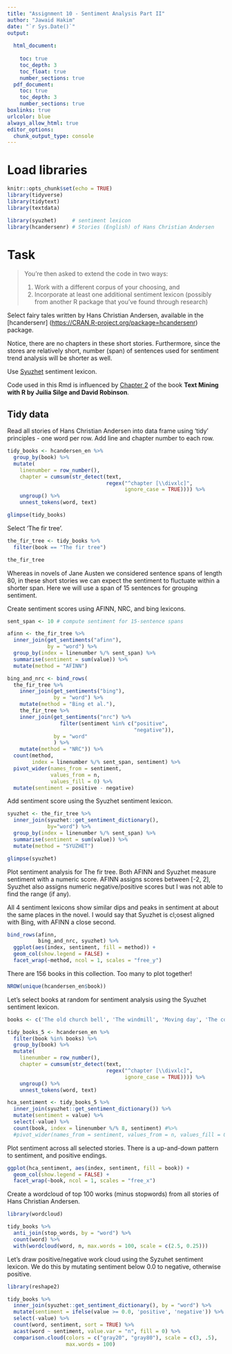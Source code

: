 ```yaml
---
title: "Assignment 10 - Sentiment Analysis Part II"
author: "Jawaid Hakim"
date: "`r Sys.Date()`"
output:
  
  html_document:
    
    toc: true
    toc_depth: 3
    toc_float: true
    number_sections: true
  pdf_document: 
    toc: true
    toc_depth: 3
    number_sections: true
boxlinks: true
urlcolor: blue
always_allow_html: true
editor_options: 
  chunk_output_type: console
---
```


# Load libraries

```r
knitr::opts_chunk$set(echo = TRUE)
library(tidyverse)
library(tidytext)
library(textdata)

library(syuzhet)     # sentiment lexicon
library(hcandersenr) # Stories (English) of Hans Christian Andersen
```

# Task

> You're then asked to extend the code in two ways:
>
> 1.  Work with a different corpus of your choosing, and
> 2.  Incorporate at least one additional sentiment lexicon (possibly from another R package that you've found through research)

Select fairy tales written by Hans Christian Andersen, available in the [hcandersenr] (<https://CRAN.R-project.org/package=hcandersenr>) package.

Notice, there are no chapters in these short stories. Furthermore, since the stores are relatively short, number (span) of sentences used for sentiment trend analysis will be shorter as well.

Use [Syuzhet](https://www.rdocumentation.org/packages/syuzhet/versions/1.0.6) sentiment lexicon.

Code used in this Rmd is influenced by [Chapter 2](https://www.tidytextmining.com/sentiment.html) of the book **Text Mining with R by Juilia Silge and David Robinson**.

## Tidy data

Read all stories of Hans Christian Andersen into data frame using 'tidy' principles - one word per row. Add line and chapter number to each row.

```r
tidy_books <- hcandersen_en %>%
  group_by(book) %>%
  mutate(
    linenumber = row_number(),
    chapter = cumsum(str_detect(text, 
                                regex("^chapter [\\divxlc]", 
                                      ignore_case = TRUE)))) %>%
    ungroup() %>%
    unnest_tokens(word, text)

glimpse(tidy_books)
```

Select 'The fir tree'.

```r
the_fir_tree <- tidy_books %>% 
  filter(book == "The fir tree")

the_fir_tree
```

Whereas in novels of Jane Austen we considered sentence spans of length 80, in these short stories we can expect the sentiment to fluctuate within a shorter span. Here we will use a span of 15 sentences for grouping sentiment.

Create sentiment scores using AFINN, NRC, and bing lexicons.

```r
sent_span <- 10 # compute sentiment for 15-sentence spans

afinn <- the_fir_tree %>% 
  inner_join(get_sentiments("afinn"), 
             by = "word") %>% 
  group_by(index = linenumber %/% sent_span) %>% 
  summarise(sentiment = sum(value)) %>% 
  mutate(method = "AFINN")

bing_and_nrc <- bind_rows(
  the_fir_tree %>% 
    inner_join(get_sentiments("bing"), 
               by = "word") %>%
    mutate(method = "Bing et al."),
    the_fir_tree %>% 
    inner_join(get_sentiments("nrc") %>% 
                 filter(sentiment %in% c("positive", 
                                         "negative")),
               by = "word"
               ) %>%
    mutate(method = "NRC")) %>%
  count(method, 
        index = linenumber %/% sent_span, sentiment) %>%
  pivot_wider(names_from = sentiment,
              values_from = n,
              values_fill = 0) %>% 
  mutate(sentiment = positive - negative)

```

Add sentiment score using the Syuzhet sentiment lexicon.

```r
syuzhet <- the_fir_tree %>% 
  inner_join(syuzhet::get_sentiment_dictionary(), 
             by="word") %>% 
  group_by(index = linenumber %/% sent_span) %>% 
  summarise(sentiment = sum(value)) %>% 
  mutate(method = "SYUZHET")

glimpse(syuzhet)
```

Plot sentiment analysis for The fir tree. Both AFINN and Syuzhet measure sentiment with a numeric score. AFINN assigns scores between [-2, 2], Syuzhet also assigns numeric negative/positive scores but I was not able to find the range (if any).  

All 4 sentiment lexicons show similar dips and peaks in sentiment at about the same places in the novel. I would say that Syuzhet is cl;osest aligned with Bing, with AFINN a close second.

```r
bind_rows(afinn, 
          bing_and_nrc, syuzhet) %>%
  ggplot(aes(index, sentiment, fill = method)) +
  geom_col(show.legend = FALSE) +
  facet_wrap(~method, ncol = 1, scales = "free_y")
```

There are 156 books in this collection. Too many to plot together!

```r
NROW(unique(hcandersen_en$book))
```

Let's select books at random for sentiment analysis using the Syuzhet sentiment lexicon.

```r
books <- c('The old church bell', 'The windmill', 'Moving day', 'The comet', 'The great sea serpent', 'The fir tree')

tidy_books_5 <- hcandersen_en %>%
  filter(book %in% books) %>%
  group_by(book) %>%
  mutate(
    linenumber = row_number(),
    chapter = cumsum(str_detect(text, 
                                regex("^chapter [\\divxlc]", 
                                      ignore_case = TRUE)))) %>%
    ungroup() %>%
    unnest_tokens(word, text)

hca_sentiment <- tidy_books_5 %>%
  inner_join(syuzhet::get_sentiment_dictionary()) %>% 
  mutate(sentiment = value) %>%
  select(-value) %>%
  count(book, index = linenumber %/% 8, sentiment) #%>%
  #pivot_wider(names_from = sentiment, values_from = n, values_fill = 0) 

```

Plot sentiment across all selected stories. There is a up-and-down pattern to sentiment, and positive endings.

```r
ggplot(hca_sentiment, aes(index, sentiment, fill = book)) +
  geom_col(show.legend = FALSE) +
  facet_wrap(~book, ncol = 1, scales = "free_x")
```

Create a wordcloud of top 100 works (minus stopwords) from all stories of Hans Christian Andersen.

```r
library(wordcloud)

tidy_books %>%
  anti_join(stop_words, by = "word") %>%
  count(word) %>%
  with(wordcloud(word, n, max.words = 100, scale = c(2.5, 0.25)))
```

Let's draw positive/negative work cloud using the Syzuhet sentiment lexicon. We do this by mutating sentiment below 0.0 to negative, otherwise positive.

```r
library(reshape2)

tidy_books %>%
  inner_join(syuzhet::get_sentiment_dictionary(), by = "word") %>%
  mutate(sentiment = ifelse(value >= 0.0, 'positive', 'negative')) %>%
  select(-value) %>%
  count(word, sentiment, sort = TRUE) %>%
  acast(word ~ sentiment, value.var = "n", fill = 0) %>%
  comparison.cloud(colors = c("gray20", "gray80"), scale = c(3, .5),
                   max.words = 100)
```

